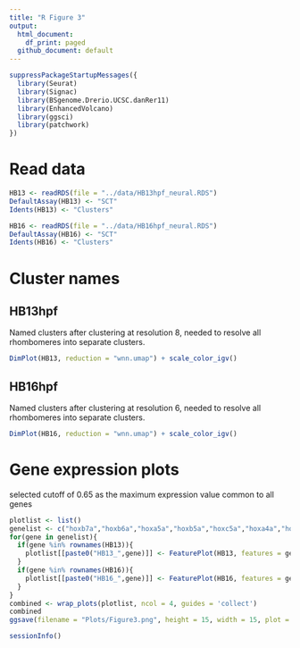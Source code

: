 ```yaml
---
title: "R Figure 3"
output:
  html_document:
    df_print: paged
  github_document: default
---
```


```r
suppressPackageStartupMessages({
  library(Seurat)
  library(Signac)
  library(BSgenome.Drerio.UCSC.danRer11)
  library(EnhancedVolcano)
  library(ggsci)
  library(patchwork)
})
```

# Read data
```r
HB13 <- readRDS(file = "../data/HB13hpf_neural.RDS")
DefaultAssay(HB13) <- "SCT"
Idents(HB13) <- "Clusters"
```

```r
HB16 <- readRDS(file = "../data/HB16hpf_neural.RDS")
DefaultAssay(HB16) <- "SCT"
Idents(HB16) <- "Clusters"
```

# Cluster names

## HB13hpf

Named clusters after clustering at resolution 8, needed to resolve all rhombomeres into separate clusters.
```r
DimPlot(HB13, reduction = "wnn.umap") + scale_color_igv()
```

## HB16hpf
Named clusters after clustering at resolution 6, needed to resolve all rhombomeres into separate clusters.
```r
DimPlot(HB16, reduction = "wnn.umap") + scale_color_igv()
```

# Gene expression plots
selected cutoff of 0.65 as the maximum expression value common to all genes
```r
plotlist <- list()
genelist <- c("hoxb7a","hoxb6a","hoxa5a","hoxb5a","hoxc5a","hoxa4a","hoxb4a","hoxc4a","hoxd4a")
for(gene in genelist){
  if(gene %in% rownames(HB13)){
    plotlist[[paste0("HB13_",gene)]] <- FeaturePlot(HB13, features = gene, reduction = "wnn.umap", max.cutoff = 0.65)
  }
  if(gene %in% rownames(HB16)){
    plotlist[[paste0("HB16_",gene)]] <- FeaturePlot(HB16, features = gene, reduction = "wnn.umap", max.cutoff = 0.65)
  }
}
combined <- wrap_plots(plotlist, ncol = 4, guides = 'collect')
combined
ggsave(filename = "Plots/Figure3.png", height = 15, width = 15, plot = combined)
```

```r
sessionInfo()
```

